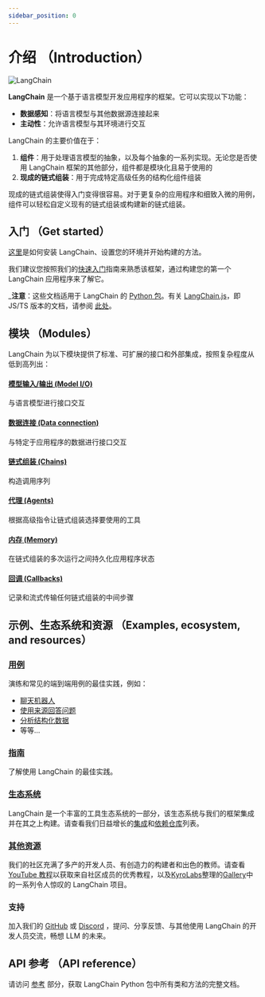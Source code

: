 ```yaml
---
sidebar_position: 0
---
```


# 介绍 （Introduction）

![LangChain](https://pica.zhimg.com/50/v2-56e8bbb52aa271012541c1fe1ceb11a2_r.gif 'LangChain中文网')

**LangChain** 是一个基于语言模型开发应用程序的框架。它可以实现以下功能：
- **数据感知**：将语言模型与其他数据源连接起来
- **主动性**：允许语言模型与其环境进行交互

LangChain 的主要价值在于：
1. **组件**：用于处理语言模型的抽象，以及每个抽象的一系列实现。无论您是否使用 LangChain 框架的其他部分，组件都是模块化且易于使用的
2. **现成的链式组装**：用于完成特定高级任务的结构化组件组装

现成的链式组装使得入门变得很容易。对于更复杂的应用程序和细致入微的用例，组件可以轻松自定义现有的链式组装或构建新的链式组装。

## 入门 （Get started）

[这里](/docs/get_started/installation.html)是如何安装 LangChain、设置您的环境并开始构建的方法。

我们建议您按照我们的[快速入门](/docs/get_started/quickstart.html)指南来熟悉该框架，通过构建您的第一个 LangChain 应用程序来了解它。

_**注意**：这些文档适用于 LangChain 的 [Python 包](https://github.com/hwchase17/langchain)。有关 [LangChain.js](https://github.com/hwchase17/langchainjs)，即 JS/TS 版本的文档，请参阅 [此处](https://js.langchain.com.cn/docs)。

## 模块 （Modules）

LangChain 为以下模块提供了标准、可扩展的接口和外部集成，按照复杂程度从低到高列出：

#### [模型输入/输出 (Model I/O)](/docs/modules/model_io/)
与语言模型进行接口交互
#### [数据连接 (Data connection)](/docs/modules/data_connection/)
与特定于应用程序的数据进行接口交互
#### [链式组装 (Chains)](/docs/modules/chains/)
构造调用序列
#### [代理 (Agents)](/docs/modules/agents/)
根据高级指令让链式组装选择要使用的工具
#### [内存 (Memory)](/docs/modules/memory/)
在链式组装的多次运行之间持久化应用程序状态
#### [回调 (Callbacks)](/docs/modules/callbacks/)
记录和流式传输任何链式组装的中间步骤

## 示例、生态系统和资源 （Examples, ecosystem, and resources）
### [用例](/docs/use_cases/)
演练和常见的端到端用例的最佳实践，例如：
- [聊天机器人](/docs/use_cases/chatbots/)
- [使用来源回答问题](/docs/use_cases/question_answering/)
- [分析结构化数据](/docs/use_cases/tabular.html)
- 等等...

### [指南](/docs/guides/)
了解使用 LangChain 的最佳实践。

### [生态系统](/docs/ecosystem/)
LangChain 是一个丰富的工具生态系统的一部分，该生态系统与我们的框架集成并在其之上构建。请查看我们日益增长的[集成](/docs/ecosystem/integrations/)和[依赖仓库](/docs/ecosystem/dependents.html)列表。

### [其他资源](/docs/additional_resources/)
我们的社区充满了多产的开发人员、有创造力的构建者和出色的教师。请查看[YouTube 教程](/docs/ecosystem/youtube.html)以获取来自社区成员的优秀教程，以及[KyroLabs](https://kyrolabs.com)整理的[Gallery](https://github.com/kyrolabs/awesome-langchain)中的一系列令人惊叹的 LangChain 项目。

<h3><span style={{color:"#2e8555"}}> 支持 </span></h3>

加入我们的 [GitHub](https://github.com/hwchase17/langchain) 或 [Discord](https://discord.gg/6adMQxSpJS) ，提问、分享反馈、与其他使用 LangChain 的开发人员交流，畅想 LLM 的未来。

## API 参考 （API reference）

请访问 [参考](https://api.python.langchain.com) 部分，获取 LangChain Python 包中所有类和方法的完整文档。
